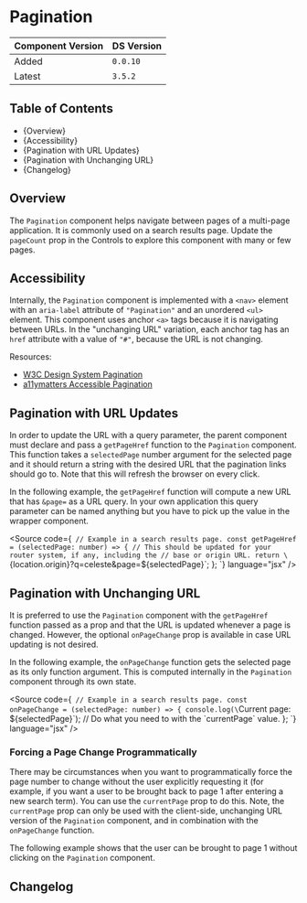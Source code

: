 

<Meta of={PaginationStories} />

# Pagination

| Component Version | DS Version |
| ----------------- | ---------- |
| Added             | `0.0.10`   |
| Latest            | `3.5.2`    |

## Table of Contents

- {<Link href="#overview" target="_self">Overview</Link>}
- {<Link href="#accessibility" target="_self">Accessibility</Link>}
- {<Link href="#pagination-with-url-updates" target="_self">Pagination with URL Updates</Link>}
- {<Link href="#pagination-with-unchanging-url" target="_self">Pagination with Unchanging URL</Link>}
- {<Link href="#changelog" target="_self">Changelog</Link>}

## Overview

<Description of={PaginationStories} />

The `Pagination` component helps navigate between pages of a multi-page
application. It is commonly used on a search results page. Update the `pageCount`
prop in the Controls to explore this component with many or few pages.

## Accessibility

Internally, the `Pagination` component is implemented with a `<nav>` element with
an `aria-label` attribute of `"Pagination"` and an unordered `<ul>` element. This
component uses anchor `<a>` tags because it is navigating between URLs. In the
"unchanging URL" variation, each anchor tag has an `href` attribute with a value
of `"#"`, because the URL is not changing.

Resources:

- [W3C Design System Pagination](https://design-system.w3.org/components/pagination.html)
- [a11ymatters Accessible Pagination](https://www.a11ymatters.com/pattern/pagination/)

## Pagination with URL Updates

In order to update the URL with a query parameter, the parent component must
declare and pass a `getPageHref` function to the `Pagination` component. This
function takes a `selectedPage` number argument for the selected page and it
should return a string with the desired URL that the pagination links should go
to. Note that this will refresh the browser on every click.

In the following example, the `getPageHref` function will compute a new URL that
has `&page=` as a URL query. In your own application this query parameter can be
named anything but you have to pick up the value in the wrapper component.

<Source
  code={`
// Example in a search results page.
const getPageHref = (selectedPage: number) => {
  // This should be updated for your router system, if any, including the
  // base or origin URL.
  return \`{location.origin}?q=celeste&page=\$\{selectedPage\}\`;
};
`}
  language="jsx"
/>

<Canvas of={PaginationStories.URLUpdates} />

<ArgTypes of={PaginationStories.URLUpdates} />

## Pagination with Unchanging URL

It is preferred to use the `Pagination` component with the `getPageHref`
function passed as a prop and that the URL is updated whenever a page is
changed. However, the optional `onPageChange` prop is available in case URL
updating is not desired.

In the following example, the `onPageChange` function gets the selected page as
its only function argument. This is computed internally in the `Pagination`
component through its own state.

<Source
  code={`
// Example in a search results page.
const onPageChange = (selectedPage: number) => {
  console.log(\`Current page: \$\{selectedPage\}\`);
  // Do what you need to with the \`currentPage\` value.
};
`}
  language="jsx"
/>

<Canvas of={PaginationStories.UnchangingURL} />

### Forcing a Page Change Programmatically

There may be circumstances when you want to programmatically force the page
number to change without the user explicitly requesting it (for example, if
you want a user to be brought back to page 1 after entering a new search term).
You can use the `currentPage` prop to do this. Note, the `currentPage` prop can
only be used with the client-side, unchanging URL version of the `Pagination`
component, and in combination with the `onPageChange` function.

The following example shows that the user can be brought to page 1 without
clicking on the `Pagination` component.

<Canvas of={PaginationStories.UpdateProgrammatically} />

## Changelog

<ComponentChangelogTable changelogData={changelogData} />
